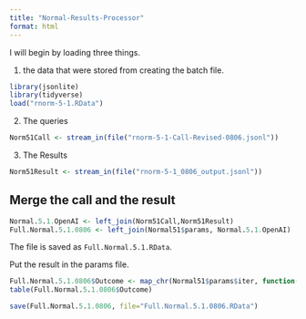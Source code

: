 ```yaml
---
title: "Normal-Results-Processor"
format: html
---
```


I will begin by loading three things.  

1. the data that were stored from creating the batch file.

```r
library(jsonlite)
library(tidyverse)
load("rnorm-5-1.RData")
```

2. The queries

```r
Norm51Call <- stream_in(file("rnorm-5-1-Call-Revised-0806.jsonl"))
```

3. The Results

```r
Norm51Result <- stream_in(file("rnorm-5-1_0806_output.jsonl"))
```

## Merge the call and the result

```r
Normal.5.1.OpenAI <- left_join(Norm51Call,Norm51Result)
Full.Normal.5.1.0806 <- left_join(Normal51$params, Normal.5.1.OpenAI)
```

The file is saved as `Full.Normal.5.1.RData`.

Put the result in the params file.

```r
Full.Normal.5.1.0806$Outcome <- map_chr(Normal51$params$iter, function(x) { unlist(Norm51Result$response$body$choices[[x]][[2]][2]) })
table(Full.Normal.5.1.0806$Outcome)
```

```r
save(Full.Normal.5.1.0806, file="Full.Normal.5.1.0806.RData")
```

